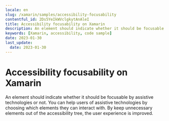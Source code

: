 ```yaml
---
locale: en
slug: /xamarin/samples/accessibility-focusability
contentful_id: 2Ds5YeIkWVclgkytAnAleI
title: Accessibility focusability on Xamarin
description: An element should indicate whether it should be focusable by assistive technologies or not.
keywords: [Xamarin, accessibility, code sample]
date: 2023-01-30
last_update:
  date: 2023-01-30
---
```


# Accessibility focusability on Xamarin

An element should indicate whether it should be focusable by assistive technologies or not. You can help users of assistive technologies by choosing which elements they can interact with. By keep unnecessary elements out of the accessibility tree, the user experience is improved.

<CodeSample id="accessibility-focusable" framework="xamarin" locale="en"/>
